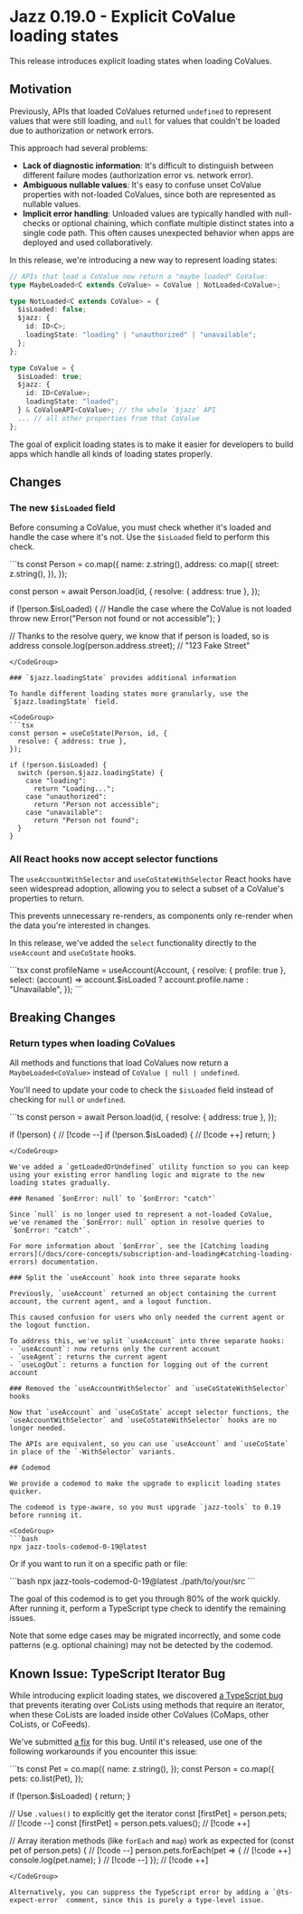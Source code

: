 
# Jazz 0.19.0 - Explicit CoValue loading states

This release introduces explicit loading states when loading CoValues.

## Motivation

Previously, APIs that loaded CoValues returned `undefined` to represent values that were still loading, and `null` for values that couldn't be loaded due to authorization or network errors.

This approach had several problems:
- **Lack of diagnostic information**: It's difficult to distinguish between different failure modes (authorization error vs. network error).
- **Ambiguous nullable values**: It's easy to confuse unset CoValue properties with not-loaded CoValues, since both are represented as nullable values.
- **Implicit error handling**: Unloaded values are typically handled with null-checks or optional chaining, which conflate multiple distinct states into a single code path. This often causes unexpected behavior when apps are deployed and used collaboratively.

In this release, we're introducing a new way to represent loading states:
<CodeGroup>
```ts
// APIs that load a CoValue now return a "maybe loaded" CoValue:
type MaybeLoaded<C extends CoValue> = CoValue | NotLoaded<CoValue>;

type NotLoaded<C extends CoValue> = { 
  $isLoaded: false;
  $jazz: {    
    id: ID<C>;  
    loadingState: "loading" | "unauthorized" | "unavailable";  
  };
};

type CoValue = {
  $isLoaded: true;
  $jazz: {
    id: ID<CoValue>;
    loadingState: "loaded";
  } & CoValueAPI<CoValue>; // the whole `$jazz` API
  ... // all other properties from that CoValue
};
```
</CodeGroup>

The goal of explicit loading states is to make it easier for developers to build apps which handle all kinds of loading states properly.

## Changes

### The new `$isLoaded` field

Before consuming a CoValue, you must check whether it's loaded and handle the case where it's not. Use the `$isLoaded` field to perform this check.

<CodeGroup>
```ts
const Person = co.map({
  name: z.string(),
  address: co.map({
    street: z.string(),
  }),
});

const person = await Person.load(id, {
  resolve: { address: true },
});

if (!person.$isLoaded) {
  // Handle the case where the CoValue is not loaded
  throw new Error("Person not found or not accessible");
}

// Thanks to the resolve query, we know that if person is loaded, so is address
console.log(person.address.street); // "123 Fake Street" 
```
</CodeGroup>

### `$jazz.loadingState` provides additional information

To handle different loading states more granularly, use the `$jazz.loadingState` field.

<CodeGroup>
```tsx
const person = useCoState(Person, id, {
  resolve: { address: true },
});

if (!person.$isLoaded) {
  switch (person.$jazz.loadingState) {
    case "loading":
      return "Loading...";
    case "unauthorized":
      return "Person not accessible";
    case "unavailable":
      return "Person not found";
  }
}
```
</CodeGroup>

### All React hooks now accept selector functions

The `useAccountWithSelector` and `useCoStateWithSelector` React hooks have seen widespread adoption, allowing you to select a subset of a CoValue's properties to return.

This prevents unnecessary re-renders, as components only re-render when the data you're interested in changes.

In this release, we've added the `select` functionality directly to the `useAccount` and `useCoState` hooks.

<CodeGroup>
```tsx
const profileName = useAccount(Account, {
  resolve: { profile: true },
  select: (account) => 
    account.$isLoaded
      ? account.profile.name 
      : "Unavailable",
});
```
</CodeGroup>

## Breaking Changes

### Return types when loading CoValues

All methods and functions that load CoValues now return a `MaybeLoaded<CoValue>` instead of `CoValue | null | undefined`.

You'll need to update your code to check the `$isLoaded` field instead of checking for `null` or `undefined`.

<CodeGroup>
```ts
const person = await Person.load(id, {
  resolve: { address: true },
});

if (!person) { // [!code --]
if (!person.$isLoaded) { // [!code ++]
  return;
}
```
</CodeGroup>

We've added a `getLoadedOrUndefined` utility function so you can keep using your existing error handling logic and migrate to the new loading states gradually.

### Renamed `$onError: null` to `$onError: "catch"`

Since `null` is no longer used to represent a not-loaded CoValue, we've renamed the `$onError: null` option in resolve queries to `$onError: "catch"`.

For more information about `$onError`, see the [Catching loading errors](/docs/core-concepts/subscription-and-loading#catching-loading-errors) documentation.

### Split the `useAccount` hook into three separate hooks

Previously, `useAccount` returned an object containing the current account, the current agent, and a logout function.

This caused confusion for users who only needed the current agent or the logout function.

To address this, we've split `useAccount` into three separate hooks:
- `useAccount`: now returns only the current account
- `useAgent`: returns the current agent
- `useLogOut`: returns a function for logging out of the current account

### Removed the `useAccountWithSelector` and `useCoStateWithSelector` hooks

Now that `useAccount` and `useCoState` accept selector functions, the `useAccountWithSelector` and `useCoStateWithSelector` hooks are no longer needed.

The APIs are equivalent, so you can use `useAccount` and `useCoState` in place of the `-WithSelector` variants.

## Codemod

We provide a codemod to make the upgrade to explicit loading states quicker.

The codemod is type-aware, so you must upgrade `jazz-tools` to 0.19 before running it.

<CodeGroup>
```bash
npx jazz-tools-codemod-0-19@latest
```
</CodeGroup>

Or if you want to run it on a specific path or file:

<CodeGroup>
```bash
npx jazz-tools-codemod-0-19@latest ./path/to/your/src
```
</CodeGroup>

The goal of this codemod is to get you through 80% of the work quickly. After running it, perform a TypeScript type check to identify the remaining issues.

Note that some edge cases may be migrated incorrectly, and some code patterns (e.g. optional chaining) may not be detected by the codemod.

## Known Issue: TypeScript Iterator Bug

While introducing explicit loading states, we discovered [a TypeScript bug](https://github.com/microsoft/TypeScript/issues/62462) that prevents iterating over CoLists using methods that require an iterator, when these CoLists are loaded inside other CoValues (CoMaps, other CoLists, or CoFeeds).

We've submitted [a fix](https://github.com/microsoft/TypeScript/pull/62661) for this bug. Until it's released, use one of the following workarounds if you encounter this issue:

<CodeGroup>
```ts
const Pet = co.map({
  name: z.string(),
});
const Person = co.map({
  pets: co.list(Pet),
});

if (!person.$isLoaded) {
  return;
}

// Use `.values()` to explicitly get the iterator
const [firstPet] = person.pets; // [!code --]
const [firstPet] = person.pets.values(); // [!code ++]

// Array iteration methods (like `forEach` and `map`) work as expected
for (const pet of person.pets) { // [!code --]
person.pets.forEach(pet => { // [!code ++]
  console.log(pet.name);
} // [!code --]
}); // [!code ++]
```
</CodeGroup>

Alternatively, you can suppress the TypeScript error by adding a `@ts-expect-error` comment, since this is purely a type-level issue.
